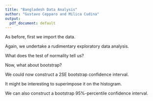 ```yaml
---
title: "Bangladesh Data Analysis"
author: "Gustavo Cepparo and Milica Cudina"
output:
  pdf_document: default
---
```


As before, first we import the data.


Again, we undertake a rudimentary exploratory data analysis.

What does the test of normality tell us?


Now, what about bootstrap?


We could now construct a 2SE bootstrap confidence interval.


It might be interesting to superimpose it on the histogram. 


We can also construct a bootstrap 95\%-percentile confidence interval.

